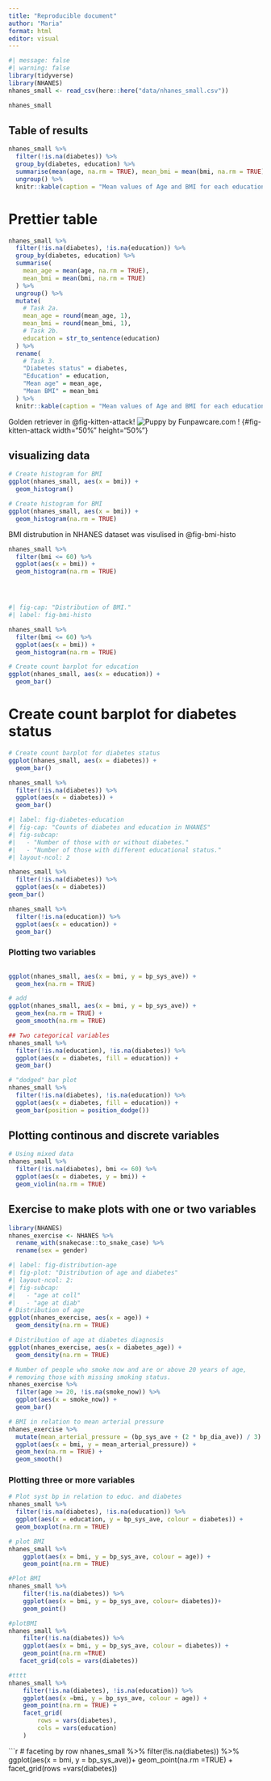 ```yaml
---
title: "Reproducible document"
author: "Maria"
format: html
editor: visual
---
```


```r
#| message: false
#| warning: false
library(tidyverse)
library(NHANES)
nhanes_small <- read_csv(here::here("data/nhanes_small.csv"))
```

```r
nhanes_small
```

## Table of results

```r
nhanes_small %>%
  filter(!is.na(diabetes)) %>%
  group_by(diabetes, education) %>%
  summarise(mean(age, na.rm = TRUE), mean_bmi = mean(bmi, na.rm = TRUE)) %>%
  ungroup() %>%
  knitr::kable(caption = "Mean values of Age and BMI for each education and diabetes status.")
```

# Prettier table

```r
nhanes_small %>%
  filter(!is.na(diabetes), !is.na(education)) %>%
  group_by(diabetes, education) %>%
  summarise(
    mean_age = mean(age, na.rm = TRUE),
    mean_bmi = mean(bmi, na.rm = TRUE)
  ) %>%
  ungroup() %>%
  mutate(
    # Task 2a.
    mean_age = round(mean_age, 1),
    mean_bmi = round(mean_bmi, 1),
    # Task 2b.
    education = str_to_sentence(education)
  ) %>%
  rename(
    # Task 3.
    "Diabetes status" = diabetes,
    "Education" = education,
    "Mean age" = mean_age,
    "Mean BMI" = mean_bmi
  ) %>%
  knitr::kable(caption = "Mean values of Age and BMI for each education and diabetes status.")
```

Golden retriever in @fig-kitten-attack! ![Puppy by Funpawcare.com !](images/Golden-Retriever.jpg) {#fig-kitten-attack width="50%" height="50%"}

## visualizing data

```r
# Create histogram for BMI
ggplot(nhanes_small, aes(x = bmi)) +
  geom_histogram()
```

```r
# Create histogram for BMI
ggplot(nhanes_small, aes(x = bmi)) +
  geom_histogram(na.rm = TRUE)
```

BMI distrubution in NHANES dataset was visulised in @fig-bmi-histo

```r
nhanes_small %>%
  filter(bmi <= 60) %>%
  ggplot(aes(x = bmi)) +
  geom_histogram(na.rm = TRUE)




#| fig-cap: "Distribution of BMI."
#| label: fig-bmi-histo

nhanes_small %>%
  filter(bmi <= 60) %>%
  ggplot(aes(x = bmi)) +
  geom_histogram(na.rm = TRUE)
```

```r
# Create count barplot for education
ggplot(nhanes_small, aes(x = education)) +
  geom_bar()
```

# Create count barplot for diabetes status

```r
# Create count barplot for diabetes status
ggplot(nhanes_small, aes(x = diabetes)) +
  geom_bar()
```

```r
nhanes_small %>%
  filter(!is.na(diabetes)) %>%
  ggplot(aes(x = diabetes)) +
  geom_bar()
```

```r
#| label: fig-diabetes-education
#| fig-cap: "Counts of diabetes and education in NHANES"
#| fig-subcap:
#|   - "Number of those with or without diabetes."
#|   - "Number of those with different educational status."
#| layout-ncol: 2

nhanes_small %>%
  filter(!is.na(diabetes)) %>%
  ggplot(aes(x = diabetes))
geom_bar()

nhanes_small %>%
  filter(!is.na(education)) %>%
  ggplot(aes(x = education)) +
  geom_bar()
```

### Plotting two variables

```r
```


```r
ggplot(nhanes_small, aes(x = bmi, y = bp_sys_ave)) +
  geom_hex(na.rm = TRUE)
```



```r
# add
ggplot(nhanes_small, aes(x = bmi, y = bp_sys_ave)) +
  geom_hex(na.rm = TRUE) +
  geom_smooth(na.rm = TRUE)
```



```r
## Two categorical variables
nhanes_small %>%
  filter(!is.na(education), !is.na(diabetes)) %>%
  ggplot(aes(x = diabetes, fill = education)) +
  geom_bar()
```


```r
# "dodged" bar plot
nhanes_small %>%
  filter(!is.na(diabetes), !is.na(education)) %>%
  ggplot(aes(x = diabetes, fill = education)) +
  geom_bar(position = position_dodge())
```

## Plotting continous and discrete variables

```r
# Using mixed data
nhanes_small %>%
  filter(!is.na(diabetes), bmi <= 60) %>%
  ggplot(aes(x = diabetes, y = bmi)) +
  geom_violin(na.rm = TRUE)
```


## Exercise to make plots with one or two variables

```r
library(NHANES)
nhanes_exercise <- NHANES %>%
  rename_with(snakecase::to_snake_case) %>%
  rename(sex = gender)
```


```r
#| label: fig-distribution-age
#| fig-plot: "Distribution of age and diabetes"
#| layout-ncol: 2:
#| fig-subcap:
#|   - "age at coll"
#|   - "age at diab"
# Distribution of age
ggplot(nhanes_exercise, aes(x = age)) +
  geom_density(na.rm = TRUE)

# Distribution of age at diabetes diagnosis
ggplot(nhanes_exercise, aes(x = diabetes_age)) +
  geom_density(na.rm = TRUE)
```


```r
# Number of people who smoke now and are or above 20 years of age,
# removing those with missing smoking status.
nhanes_exercise %>%
  filter(age >= 20, !is.na(smoke_now)) %>%
  ggplot(aes(x = smoke_now)) +
  geom_bar()
```



```r
# BMI in relation to mean arterial pressure
nhanes_exercise %>%
  mutate(mean_arterial_pressure = (bp_sys_ave + (2 * bp_dia_ave)) / 3) %>%
  ggplot(aes(x = bmi, y = mean_arterial_pressure)) +
  geom_hex(na.rm = TRUE) +
  geom_smooth()
```

### Plotting three or more variables

```r
# Plot syst bp in relation to educ. and diabetes
nhanes_small %>%
  filter(!is.na(diabetes), !is.na(education)) %>% 
  ggplot(aes(x = education, y = bp_sys_ave, colour = diabetes)) +
  geom_boxplot(na.rm = TRUE)
```


```r
# plot BMI
nhanes_small %>% 
    ggplot(aes(x = bmi, y = bp_sys_ave, colour = age)) +
    geom_point(na.rm = TRUE)
```


```r
#Plot BMI
nhanes_small %>% 
    filter(!is.na(diabetes)) %>% 
    ggplot(aes(x = bmi, y = bp_sys_ave, colour= diabetes))+
    geom_point()

```


```r
#plotBMI
nhanes_small %>% 
    filter(!is.na(diabetes)) %>% 
    ggplot(aes(x = bmi, y = bp_sys_ave, colour = diabetes)) +
    geom_point(na.rm =TRUE)
   facet_grid(cols = vars(diabetes))
```

```r
#tttt
nhanes_small %>% 
    filter(!is.na(diabetes), !is.na(education)) %>% 
    ggplot(aes(x =bmi, y = bp_sys_ave, colour = age)) +
    geom_point(na.rm = TRUE) +
    facet_grid(
        rows = vars(diabetes),
        cols = vars(education)
    )
```









```r
# faceting by row
nhanes_small %>% 
    filter(!is.na(diabetes)) %>% 
    ggplot(aes(x = bmi, y = bp_sys_ave))+
    geom_point(na.rm =TRUE) +
    facet_grid(rows =vars(diabetes))


